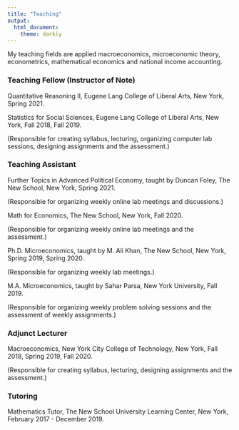 ```yaml
---
title: "Teaching"
output:
  html_document:
    theme: darkly
---
```


My teaching fields are applied macroeconomics, microeconomic theory, econometrics, mathematical economics and national income accounting. 

### Teaching Fellow (Instructor of Note)

Quantitative Reasoning II, Eugene Lang College of Liberal Arts, New York, Spring 2021. 

Statistics for Social Sciences, Eugene Lang College of Liberal Arts, New York, Fall 2018, Fall 2019.

(Responsible for creating syllabus, lecturing, organizing computer lab sessions, designing assignments and the assessment.)

### Teaching Assistant 

Further Topics in Advanced Political Economy, taught by Duncan Foley, The New School, New York, Spring 2021. 

(Responsible for organizing weekly online lab meetings and discussions.)


Math for Economics, The New School, New York, Fall 2020. 

(Responsible for organizing weekly online lab meetings and the assessment.)


Ph.D. Microeconomics, taught by M. Ali Khan, The New School, New York, Spring 2019, Spring 2020. 

(Responsible for organizing weekly lab meetings.)


M.A. Microeconomics, taught by Sahar Parsa, New York University, Fall 2019.

(Responsible for organizing weekly problem solving sessions and the assessment of weekly assignments.)


### Adjunct Lecturer

Macroeconomics, New York City College of Technology, New York, Fall 2018, Spring 2019, Fall 2020. 

(Responsible for creating syllabus, lecturing, designing assignments and the assessment.)


### Tutoring

Mathematics Tutor, The New School University Learning Center, New York, February 2017 - December 2019.




 


